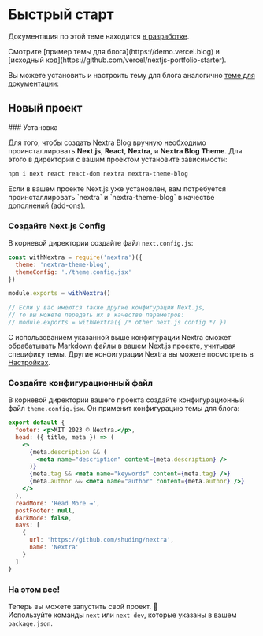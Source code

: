 
# Быстрый старт

<Callout type="warning">Документация по этой теме находится [в разработке](https://nextra.site/docs/blog-theme/start).</Callout>

<Callout>
  Смотрите [пример темы для блога](https://demo.vercel.blog) и [исходный код](https://github.com/vercel/nextjs-portfolio-starter).
</Callout>

Вы можете установить и настроить тему для блога аналогично [теме для документации](../docs-theme/start):

## Новый проект

<Steps>
### Установка

Для того, чтобы создать Nextra Blog вручную необходимо проинсталлировать **Next.js**,
**React**, **Nextra**, и **Nextra Blog Theme**. Для этого в директории с вашим проектом установите зависимости:

```sh npm2yarn
npm i next react react-dom nextra nextra-theme-blog
```

<Callout>
  Если в вашем проекте Next.js уже установлен, вам потребуется проинсталлировать `nextra` и `nextra-theme-blog` в качестве дополнений (add-ons).
</Callout>

### Создайте Next.js Config

В корневой директории создайте файл `next.config.js`:

```js filename="next.config.js"
const withNextra = require('nextra')({
  theme: 'nextra-theme-blog',
  themeConfig: './theme.config.jsx'
})

module.exports = withNextra()

// Если у вас имеются также другие конфигурации Next.js, 
// то вы можете передать их в качестве параметров:
// module.exports = withNextra({ /* other next.js config */ })
```

С использованием указанной выше конфигурации Nextra сможет обрабатывать Markdown файлы в вашем Next.js проекте, учитывая специфику темы. Другие конфигурации Nextra вы можете посмотреть в [Настройках](../guide).

### Создайте конфигурационный файл

В корневой директории вашего проекта создайте конфигурационный файл `theme.config.jsx`. Он применит конфигурацию темы для блога:

```jsx filename="theme.config.jsx"
export default {
  footer: <p>MIT 2023 © Nextra.</p>,
  head: ({ title, meta }) => (
    <>
      {meta.description && (
        <meta name="description" content={meta.description} />
      )}
      {meta.tag && <meta name="keywords" content={meta.tag} />}
      {meta.author && <meta name="author" content={meta.author} />}
    </>
  ),
  readMore: 'Read More →',
  postFooter: null,
  darkMode: false,
  navs: [
    {
      url: 'https://github.com/shuding/nextra',
      name: 'Nextra'
    }
  ]
}
```

### На этом все!

Теперь вы можете запустить свой проект. 🎉  
Используйте команды `next` или `next dev`, которые указаны в вашем `package.json`.

</Steps>